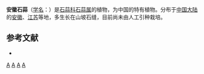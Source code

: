 {{Speciesbox 
| taxon = Lycoris anhuiensis
| authority = Hsu et Q. J. Fan
}}

'''安徽石蒜'''（[[学名|学名]]：{{lang|la|''Lycoris anhuiensis''}}）是[[石蒜科|石蒜科]][[石蒜属|石蒜属]]的植物，为中国的特有植物。分布于[[中国大陆|中国大陆]]的[[安徽|安徽]]、[[江苏|江苏]]等地，多生长在山坡石缝，目前尚未由人工引种栽培。

== 参考文献 ==
<div class="references-small">
* {{cite web| url =http://www.bioinfo.cn/db05/KmzwSpecies.php?action=view&id=129| title =安徽石蒜| work =《中国高等植物数据库全库》| publisher =中国科学院微生物研究所| author =昆明植物研究所| accessdate =2009-02-20| deadurl =yes| archiveurl =https://web.archive.org/web/20160305002727/http://www.bioinfo.cn/db05/KmzwSpecies.php?action=view&id=129| archivedate =2016-03-05}}
</div>
{{Taxonbar|from=Q10946827}}

[[Category:石蒜属|A]]
[[Category:球根花卉|A]]
[[Category:安徽植物|A]]
[[Category:江苏植物|A]]